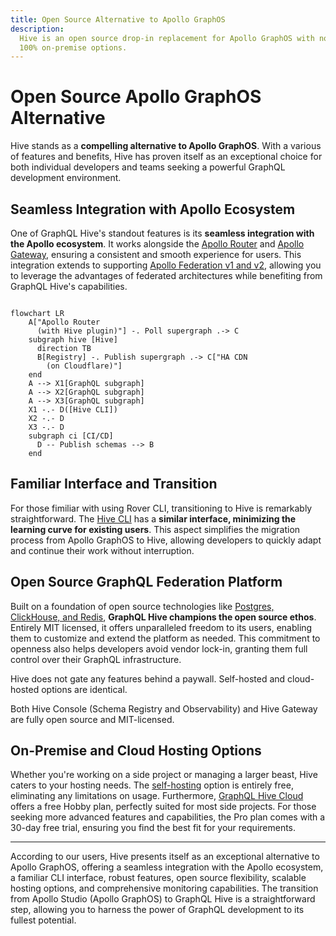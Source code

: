 ```yaml
---
title: Open Source Alternative to Apollo GraphOS
description:
  Hive is an open source drop-in replacement for Apollo GraphOS with no vendor lock-in. Managed and
  100% on-premise options.
---
```


# Open Source Apollo GraphOS Alternative

Hive stands as a **compelling alternative to Apollo GraphOS**. With a various of features and
benefits, Hive has proven itself as an exceptional choice for both individual developers and teams
seeking a powerful GraphQL development environment.

## Seamless Integration with Apollo Ecosystem

One of GraphQL Hive's standout features is its **seamless integration with the Apollo ecosystem**.
It works alongside the [Apollo Router](/docs/other-integrations/apollo-router) and
[Apollo Gateway](/docs/other-integrations/apollo-gateway), ensuring a consistent and smooth
experience for users. This integration extends to supporting
[Apollo Federation v1 and v2](/federation), allowing you to leverage the advantages of federated
architectures while benefiting from GraphQL Hive's capabilities.

```mermaid

flowchart LR
    A["Apollo Router
      (with Hive plugin)"] -. Poll supergraph .-> C
    subgraph hive [Hive]
      direction TB
      B[Registry] -. Publish supergraph .-> C["HA CDN
        (on Cloudflare)"]
    end
    A --> X1[GraphQL subgraph]
    A --> X2[GraphQL subgraph]
    A --> X3[GraphQL subgraph]
    X1 -.- D([Hive CLI])
    X2 -.- D
    X3 -.- D
    subgraph ci [CI/CD]
      D -- Publish schemas --> B
    end

```

## Familiar Interface and Transition

For those fimiliar with using Rover CLI, transitioning to Hive is remarkably straightforward. The
[Hive CLI](/docs/api-reference/cli) has a **similar interface, minimizing the learning curve for
existing users**. This aspect simplifies the migration process from Apollo GraphOS to Hive, allowing
developers to quickly adapt and continue their work without interruption.

## Open Source GraphQL Federation Platform

Built on a foundation of open source technologies like
[Postgres, ClickHouse, and Redis](https://github.com/graphql-hive/platform/blob/main/docker/docker-compose.community.yml),
**GraphQL Hive champions the open source ethos**. Entirely MIT licensed, it offers unparalleled
freedom to its users, enabling them to customize and extend the platform as needed. This commitment
to openness also helps developers avoid vendor lock-in, granting them full control over their
GraphQL infrastructure.

Hive does not gate any features behind a paywall. Self-hosted and cloud-hosted options are
identical.

Both Hive Console (Schema Registry and Observability) and Hive Gateway are fully open source and
MIT-licensed.

## On-Premise and Cloud Hosting Options

Whether you're working on a side project or managing a larger beast, Hive caters to your hosting
needs. The [self-hosting](/docs/self-hosting/get-started) option is entirely free, eliminating any
limitations on usage. Furthermore, [GraphQL Hive Cloud](https://the-guild.dev/graphql/hive) offers a
free Hobby plan, perfectly suited for most side projects. For those seeking more advanced features
and capabilities, the Pro plan comes with a 30-day free trial, ensuring you find the best fit for
your requirements.

---

According to our users, Hive presents itself as an exceptional alternative to Apollo GraphOS,
offering a seamless integration with the Apollo ecosystem, a familiar CLI interface, robust
features, open source flexibility, scalable hosting options, and comprehensive monitoring
capabilities. The transition from Apollo Studio (Apollo GraphOS) to GraphQL Hive is a
straightforward step, allowing you to harness the power of GraphQL development to its fullest
potential.
